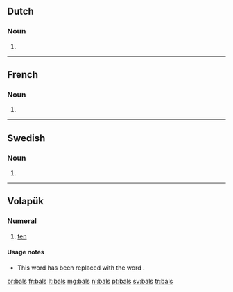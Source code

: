 ==Dutch==

===Noun===
{{head|nl}}

# {{nl-noun form of|pl|bal}}

----

==French==

===Noun===
{{head|fr|plural}} {{m-p}}

# {{plural of|bal|lang=fr}}

----

==Swedish==

===Noun===
{{head|sv|noun form}}

# {{sv-noun-form-indef-gen|bal}}

----

==Volapük==

===Numeral===
{{head|vo|numeral}}

# {{context|obsolete|lang=vo}} [[ten]]

====Usage notes====
* This word has been replaced with the word {{term|deg|lang=vo}}.

[[br:bals]]
[[fr:bals]]
[[lt:bals]]
[[mg:bals]]
[[nl:bals]]
[[pt:bals]]
[[sv:bals]]
[[tr:bals]]